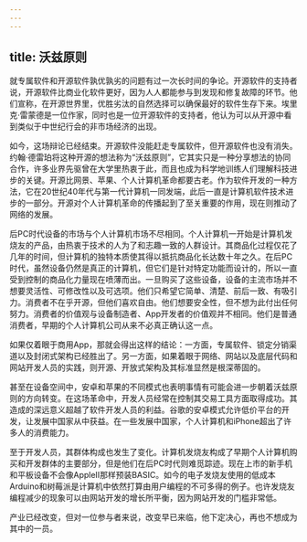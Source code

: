 ```yaml
---
---
---
```

title: 沃兹原则
---




就专属软件和开源软件孰优孰劣的问题有过一次长时间的争论。开源软件的支持者说，开源软件比商业化软件更好，因为人人都能参与到发现和修复故障的环节。他们宣称，在开源世界里，优胜劣汰的自然选择可以确保最好的软件生存下来。埃里克·雷蒙德是一位作家，同时也是一位开源软件的支持者，他认为可以从开源中看到类似于中世纪行会的非市场经济的出现。

如今，这场辩论已经结束。开源软件没能赶走专属软件，但开源软件也没有消失。约翰·德雷珀将这种开源的想法称为“沃兹原则”，它其实只是一种分享想法的协同合作，许多业界先驱曾在大学里热衷于此，而且也成为科学地训练人们理解科技进步的关键。开源比网景、苹果、个人计算机革命都要古老。作为软件开发的一种方法，它在20世纪40年代与第一代计算机一同发端，此后一直是计算机软件技术进步的一部分。开源对个人计算机革命的传播起到了至关重要的作用，现在则推动了网络的发展。

后PC时代设备的市场与个人计算机市场不尽相同。个人计算机一开始是计算机发烧友的产品，由热衷于技术的人为了和志趣一致的人群设计。其商品化过程仅花了几年的时间，但计算机的独特本质使其得以抵抗商品化长达数十年之久。在后PC时代，虽然设备仍然是真正的计算机，但它们是针对特定功能而设计的，所以一直受到控制的商品化力量现在喷薄而出。一旦购买了这些设备，设备的主流市场并不想要灵活性、可修改性以及可选项。他们只希望它简单、清楚、前后一致、有吸引力。消费者不在乎开源，但他们喜欢自由。他们想要安全性，但不想为此付出任何努力。消费者的价值观与设备制造者、App开发者的价值观并不相同。他们是普通消费者，早期的个人计算机公司从来不必真正确认这一点。

如果仅着眼于商用App，那就会得出这样的结论：一方面，专属软件、锁定分销渠道以及封闭式架构已经胜出了。另一方面，如果着眼于网络、网站以及底层代码和网站开发人员的实践，则开源、开放式架构及其标准显然是根深蒂固的。

甚至在设备空间中，安卓和苹果的不同模式也表明事情有可能会进一步朝着沃兹原则的方向转变。在这场革命中，开发人员经常在控制其交易工具方面取得成功。其造成的深远意义超越了软件开发人员的利益。谷歌的安卓模式允许低价平台的开发，让发展中国家从中获益。在一些发展中国家，个人计算机和iPhone超出了许多人的消费能力。

至于开发人员，其群体构成也发生了变化。计算机发烧友构成了早期个人计算机购买和开发群体的主要部分，但是他们在后PC时代则难觅踪迹。现在上市的新手机和平板设备不会像AppleII那样预装BASIC。如今的电子发烧友使用的低成本Arduino和树莓派是计算机中依然打算由用户编程的不可多得的例子。也许发烧友编程减少的现象可以由网站开发的增长所平衡，因为网站开发的门槛非常低。

产业已经改变，但对一位参与者来说，改变早已来临，他下定决心，再也不想成为其中的一员。